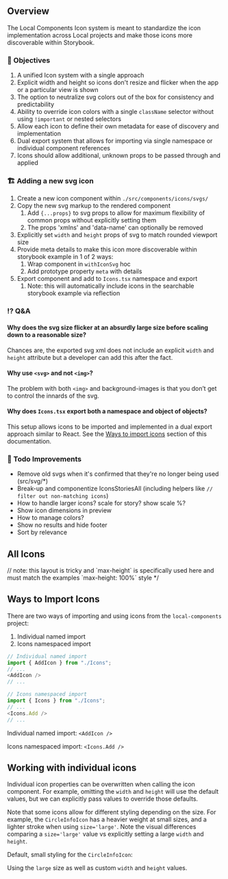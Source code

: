 
<Meta title="Icons/Icons" component={Icons} />

## Overview

The Local Components Icon system is meant to standardize the icon implementation across Local projects and make those icons more discoverable within Storybook.

### 🎯 Objectives

1. A unified Icon system with a single approach
1. Explicit width and height so icons don't resize and flicker when the app or a particular view is shown
1. The option to neutralize svg colors out of the box for consistency and predictability
1. Ability to override icon colors with a single `className` selector without using `!important` or nested selectors
1. Allow each icon to define their own metadata for ease of discovery and implementation
1. Dual export system that allows for importing via single namespace or individual component references
1. Icons should allow additional, unknown props to be passed through and applied

### 🏗 Adding a new svg icon

1. Create a new icon component within `./src/components/icons/svgs/`
1. Copy the new svg markup to the rendered component
    1. Add `{...props}` to svg props to allow for maximum flexibility of common props without explicitly setting them
    1. The props 'xmlns' and 'data-name' can optionally be removed
1. Explicitly set `width` and `height` props of svg to match rounded viewport size
1. Provide meta details to make this icon more discoverable within storybook example in 1 of 2 ways:
    1. Wrap component in `withIconSvg` hoc
    1. Add prototype property `meta` with details
1. Export component and add to `Icons.tsx` namespace and export
    1. Note: this will automatically include icons in the searchable storybook example via reflection

### ⁉️ Q&A

#### Why does the svg size flicker at an absurdly large size before scaling down to a reasonable size?

Chances are, the exported svg xml does not include an explicit `width` and `height` attribute
but a developer can add this after the fact.

#### Why use `<svg>` and not `<img>`?

The problem with both `<img>` and background-images is that you don’t get to control the innards of the svg.

#### Why does `Icons.tsx` export both a namespace and object of objects?

This setup allows icons to be imported and implemented in a dual export approach similar to React. See the [Ways to import icons](#ways-to-import-icons) section of this documentation.

### 📝 Todo Improvements

* Remove old svgs when it's confirmed that they're no longer being used (src/svg/*)
* Break-up and componentize IconsStoriesAll (including helpers like `// filter out non-matching icons`)
* How to handle larger icons? scale for story? show scale %?
* Show icon dimensions in preview
* How to manage colors?
* Show no results and hide footer
* Sort by relevance


## All Icons

<Canvas>
	<Story name="All Icons">
		// note: this layout is tricky and `max-height` is specifically used here and must match the examples `max-height: 100%` style */
		<div style={{ maxHeight: '90vh', display: 'flex' }}>
			<IconsStoriesAll />
		</div>
	</Story>
</Canvas>

## Ways to Import Icons <a id="ways-to-import-icons" />

There are two ways of importing and using icons from the `local-components` project:

1. Individual named import
2. Icons namespaced import

```javascript
// Individual named import
import { AddIcon } from "./Icons";
// ...
<AddIcon />
// ...
```

```javascript
// Icons namespaced import
import { Icons } from "./Icons";
// ...
<Icons.Add />
// ...
```

<Canvas>
<Story name="Import Icons">
<div><p>Individual named import: <code>&lt;AddIcon /&gt;</code></p> <AddIcon /></div>
<div><p>Icons namespaced import: <code>&lt;Icons.Add /&gt;</code></p> <Icons.Add /></div>
</Story>
</Canvas>

## Working with individual icons

Individual icon properties can be overwritten when calling the icon component. For example, omitting the `width` and `height` will use the default values, but we can explicitly pass values to override those defaults.

Note that some icons allow for different styling depending on the size. For example, the `CircleInfoIcon` has a heavier weight at small sizes, and a lighter stroke when using `size='large'`. Note the visual differences comparing a `size='large'` value vs explicitly setting a large `width` and `height`.

Default, small styling for the `CircleInfoIcon`:

<Canvas>
	<Story name="Default small icon">
		<CircleInfoIcon />
	</Story>
</Canvas>

Using the `large` size as well as custom `width` and `height` values.

<Canvas>
	<Story name="Differen sizes - using the large size">
		<CircleInfoIcon size='large' />
		<CircleInfoIcon size='large' width='64' height='64' />
	</Story>
</Canvas>
